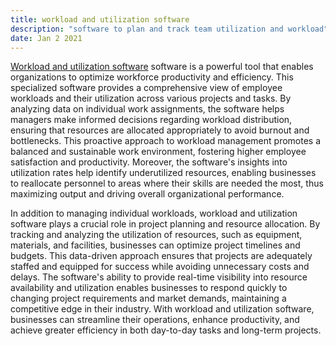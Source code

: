 ```yaml
---
title: workload and utilization software
description: "software to plan and track team utilization and workload"
date: Jan 2 2021
---
```



[Workload and utilization software](https://www.kelloo.com/workload-utilization/ "workload and utlization software") software is a powerful tool that enables organizations to optimize workforce productivity and efficiency. This specialized software provides a comprehensive view of employee workloads and their utilization across various projects and tasks. By analyzing data on individual work assignments, the software helps managers make informed decisions regarding workload distribution, ensuring that resources are allocated appropriately to avoid burnout and bottlenecks. This proactive approach to workload management promotes a balanced and sustainable work environment, fostering higher employee satisfaction and productivity. Moreover, the software's insights into utilization rates help identify underutilized resources, enabling businesses to reallocate personnel to areas where their skills are needed the most, thus maximizing output and driving overall organizational performance.

In addition to managing individual workloads, workload and utilization software plays a crucial role in project planning and resource allocation. By tracking and analyzing the utilization of resources, such as equipment, materials, and facilities, businesses can optimize project timelines and budgets. This data-driven approach ensures that projects are adequately staffed and equipped for success while avoiding unnecessary costs and delays. The software's ability to provide real-time visibility into resource availability and utilization enables businesses to respond quickly to changing project requirements and market demands, maintaining a competitive edge in their industry. With workload and utilization software, businesses can streamline their operations, enhance productivity, and achieve greater efficiency in both day-to-day tasks and long-term projects.